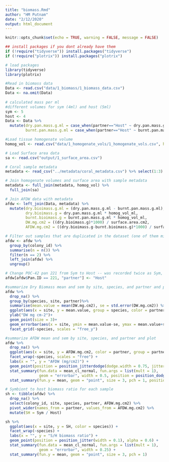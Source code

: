 ```yaml
---
title: "biomass.Rmd"
author: "HM Putnam"
date: "2/12/2020"
output: html_document
---
```


```r
knitr::opts_chunk$set(echo = TRUE, warning = FALSE, message = FALSE)

## install packages if you dont already have them
if (!require("tidyverse")) install.packages("tidyverse")
if (!require("plotrix")) install.packages("plotrix")

# load packages
library(tidyverse)
library(plotrix)

```

```r
#Read in biomass data
Data <- read.csv("data/1_biomass/1_biomass_data.csv")
Data <- na.omit(Data)
  
# calculated mass per ml
#different volumes for sym (4ml) and host (5ml)
sym <- 5
host <- 4
Data <- Data %>%
  mutate(dry.pan.mass.g.ml = case_when(partner=="Host" ~ dry.pan.mass.g/sym, partner=="Sym" ~dry.pan.mass.g/host),
         burnt.pan.mass.g.ml = case_when(partner=="Host" ~ burnt.pan.mass.g/sym, partner=="Sym" ~burnt.pan.mass.g/host))

#Load tissue homogenate volume
homog_vol <- read.csv("data/1_homogenate_vols/1_homogenate_vols.csv", header=TRUE)

# Load Surface area data
sa <- read.csv("output/1_surface_area.csv")

# Coral sample metadata
metadata <- read_csv("../metadata/coral_metadata.csv") %>% select(1:3)

# Join homogenate volumes and surface area with sample metadata
metadata <- full_join(metadata, homog_vol) %>%
  full_join(sa)

# Join AFDW data with metadata
afdw <- left_join(Data, metadata) %>%
  mutate(dry.bioimass.g.ml = (dry.pan.mass.g.ml - burnt.pan.mass.g.ml),
         dry.bioimass.g = dry.pan.mass.g.ml * homog_vol_ml,
         burnt.bioimass.g = burnt.pan.mass.g.ml * homog_vol_ml,
         DW.mg.cm2 = ((dry.bioimass.g)*1000) / surface.area.cm2,
         AFDW.mg.cm2 = ((dry.bioimass.g-burnt.bioimass.g)*1000) / surface.area.cm2)

# Filter out samples that are duplicated in the dataset (one of them might have been different sample with a data entry error, but no way to know for sure)
afdw <- afdw %>%
  group_by(colony_id) %>%
  summarise(n = n()) %>%
  filter(n == 2) %>%
  left_join(afdw) %>%
  ungroup()

# Change POC-42 pan 221 from Sym to Host -- was recorded twice as Sym, assuming pan with more mass is host
afdw[afdw$Pan.ID == 221, "partner"] <- "Host"
```


```r
#summarize Dry Biomass mean and sem by site, species, and partner and plot
afdw %>% 
  drop_na() %>%
  group_by(species, site, partner)%>%
  summarise(mean.value = mean(DW.mg.cm2), se = std.error(DW.mg.cm2)) %>%
  ggplot(aes(x = site, y = mean.value, group = species, color = partner))+
  ylab("DW mg cm-2")+
  geom_point(size = 3)+
  geom_errorbar(aes(x = site, ymin = mean.value-se, ymax = mean.value+se), width = 0.5)+
  facet_grid(~species, scales = "free_y")


```

```r
#summarize AFDW mean and sem by site, species, and partner and plot
afdw %>%
  drop_na() %>%
  ggplot(aes(x = site, y = AFDW.mg.cm2, color = partner, group = partner)) +
  facet_wrap(~species, scales = "free") +
  labs(x = "", y = "AFDW (mg/cm2)") +
  geom_point(position = position_jitterdodge(dodge.width = 0.75, jitter.width = 0.1), alpha = 0.6) +            # Plot all points
  stat_summary(fun.data = mean_cl_normal, fun.args = list(mult = 1),    # Plot standard error
               geom = "errorbar", width = 0.5, position = position_dodge(width = 0.75)) +
  stat_summary(fun.y = mean, geom = "point", size = 3, pch = 1, position = position_dodge(width = 0.75))           # Plot mean

```

```r
# Symbiont to host biomass ratio for each sample
sh <- tibble(afdw) %>%
  drop_na() %>%
  select(colony_id, site, species, partner, AFDW.mg.cm2) %>%
  pivot_wider(names_from = partner, values_from = AFDW.mg.cm2) %>%
  mutate(SH = Sym / Host)

sh %>%
  ggplot(aes(x = site, y = SH, color = species)) +
  facet_wrap(~species) +
  labs(x = "", y = "S/H biomass ratio") +
  geom_point(position = position_jitter(width = 0.1), alpha = 0.6) +            # Plot all points
  stat_summary(fun.data = mean_cl_normal, fun.args = list(mult = 1),    # Plot standard error
               geom = "errorbar", width = 0.25) +
  stat_summary(fun.y = mean, geom = "point", size = 3, pch = 1)           # Plot mean

```

